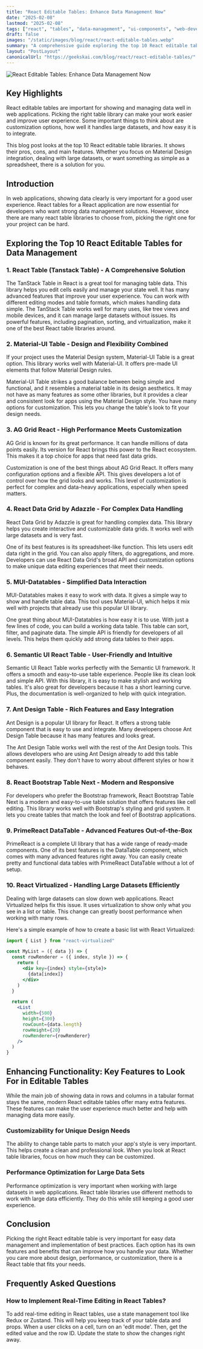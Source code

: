 ```yaml
---
title: "React Editable Tables: Enhance Data Management Now"
date: "2025-02-08"
lastmod: "2025-02-08"
tags: ["react", "tables", "data-management", "ui-components", "web-development"]
draft: false
images: "/static/images/blog/react/react-editable-tables.webp"
summary: "A comprehensive guide exploring the top 10 React editable table libraries, their features, and how to choose the right one for your project."
layout: "PostLayout"
canonicalUrl: "https://geekskai.com/blog/react/react-editable-tables/"
---
```


![React Editable Tables: Enhance Data Management Now](/static/images/blog/react/react-editable-tables.webp)

## Key Highlights

React editable tables are important for showing and managing data well in web applications. Picking the right table library can make your work easier and improve user experience. Some important things to think about are customization options, how well it handles large datasets, and how easy it is to integrate.

This blog post looks at the top 10 React editable table libraries. It shows their pros, cons, and main features. Whether you focus on Material Design integration, dealing with large datasets, or want something as simple as a spreadsheet, there is a solution for you.

## Introduction

In web applications, showing data clearly is very important for a good user experience. React tables for a React application are now essential for developers who want strong data management solutions. However, since there are many react table libraries to choose from, picking the right one for your project can be hard.

## Exploring the Top 10 React Editable Tables for Data Management

### 1. React Table (Tanstack Table) - A Comprehensive Solution

The TanStack Table in React is a great tool for managing table data. This library helps you edit cells easily and manage your state well. It has many advanced features that improve your user experience. You can work with different editing modes and table formats, which makes handling data simple. The TanStack Table works well for many uses, like tree views and mobile devices, and it can manage large datasets without issues. Its powerful features, including pagination, sorting, and virtualization, make it one of the best React table libraries around.

### 2. Material-UI Table - Design and Flexibility Combined

If your project uses the Material Design system, Material-UI Table is a great option. This library works well with Material-UI. It offers pre-made UI elements that follow Material Design rules.

Material-UI Table strikes a good balance between being simple and functional, and it resembles a material table in its design aesthetics. It may not have as many features as some other libraries, but it provides a clear and consistent look for apps using the Material Design style. You have many options for customization. This lets you change the table's look to fit your design needs.

### 3. AG Grid React - High Performance Meets Customization

AG Grid is known for its great performance. It can handle millions of data points easily. Its version for React brings this power to the React ecosystem. This makes it a top choice for apps that need fast data grids.

Customization is one of the best things about AG Grid React. It offers many configuration options and a flexible API. This gives developers a lot of control over how the grid looks and works. This level of customization is perfect for complex and data-heavy applications, especially when speed matters.

### 4. React Data Grid by Adazzle - For Complex Data Handling

React Data Grid by Adazzle is great for handling complex data. This library helps you create interactive and customizable data grids. It works well with large datasets and is very fast.

One of its best features is its spreadsheet-like function. This lets users edit data right in the grid. You can also apply filters, do aggregations, and more. Developers can use React Data Grid's broad API and customization options to make unique data editing experiences that meet their needs.

### 5. MUI-Datatables - Simplified Data Interaction

MUI-Datatables makes it easy to work with data. It gives a simple way to show and handle table data. This tool uses Material-UI, which helps it mix well with projects that already use this popular UI library.

One great thing about MUI-Datatables is how easy it is to use. With just a few lines of code, you can build a working data table. This table can sort, filter, and paginate data. The simple API is friendly for developers of all levels. This helps them quickly add strong data tables to their apps.

### 6. Semantic UI React Table - User-Friendly and Intuitive

Semantic UI React Table works perfectly with the Semantic UI framework. It offers a smooth and easy-to-use table experience. People like its clean look and simple API. With this library, it is easy to make stylish and working tables. It's also great for developers because it has a short learning curve. Plus, the documentation is well-organized to help with quick integration.

### 7. Ant Design Table - Rich Features and Easy Integration

Ant Design is a popular UI library for React. It offers a strong table component that is easy to use and integrate. Many developers choose Ant Design Table because it has many features and looks great.

The Ant Design Table works well with the rest of the Ant Design tools. This allows developers who are using Ant Design already to add this table component easily. They don't have to worry about different styles or how it behaves.

### 8. React Bootstrap Table Next - Modern and Responsive

For developers who prefer the Bootstrap framework, React Bootstrap Table Next is a modern and easy-to-use table solution that offers features like cell editing. This library works well with Bootstrap's styling and grid system. It lets you create tables that match the look and feel of Bootstrap applications.

### 9. PrimeReact DataTable - Advanced Features Out-of-the-Box

PrimeReact is a complete UI library that has a wide range of ready-made components. One of its best features is the DataTable component, which comes with many advanced features right away. You can easily create pretty and functional data tables with PrimeReact DataTable without a lot of setup.

### 10. React Virtualized - Handling Large Datasets Efficiently

Dealing with large datasets can slow down web applications. React Virtualized helps fix this issue. It uses virtualization to show only what you see in a list or table. This change can greatly boost performance when working with many rows.

Here's a simple example of how to create a basic list with React Virtualized:

```jsx
import { List } from "react-virtualized"

const MyList = ({ data }) => {
  const rowRenderer = ({ index, style }) => {
    return (
      <div key={index} style={style}>
        {data[index]}
      </div>
    )
  }

  return (
    <List
      width={500}
      height={300}
      rowCount={data.length}
      rowHeight={20}
      rowRenderer={rowRenderer}
    />
  )
}
```

## Enhancing Functionality: Key Features to Look For in Editable Tables

While the main job of showing data in rows and columns in a tabular format stays the same, modern React editable tables offer many extra features. These features can make the user experience much better and help with managing data more easily.

### Customizability for Unique Design Needs

The ability to change table parts to match your app's style is very important. This helps create a clean and professional look. When you look at React table libraries, focus on how much they can be customized.

### Performance Optimization for Large Data Sets

Performance optimization is very important when working with large datasets in web applications. React table libraries use different methods to work with large data efficiently. They do this while still keeping a good user experience.

## Conclusion

Picking the right React editable table is very important for easy data management and implementation of best practices. Each option has its own features and benefits that can improve how you handle your data. Whether you care more about design, performance, or customization, there is a React table that fits your needs.

## Frequently Asked Questions

### How to Implement Real-Time Editing in React Tables?

To add real-time editing in React tables, use a state management tool like Redux or Zustand. This will help you keep track of your table data and props. When a user clicks on a cell, turn on an 'edit mode'. Then, get the edited value and the row ID. Update the state to show the changes right away.
